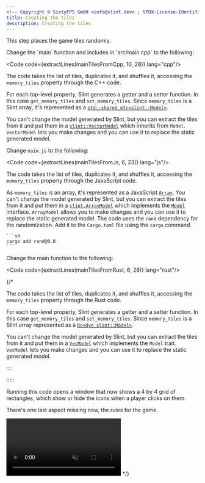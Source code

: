 ```yaml
---
<!-- Copyright © SixtyFPS GmbH <info@slint.dev> ; SPDX-License-Identifier: MIT -->
title: Creating the tiles
description: Creating the tiles
---
```



This step places the game tiles randomly.

<Tabs syncKey="dev-language">
  <TabItem label="C++" icon="seti:cpp">
  Change the `main` function and includes in `src/main.cpp` to the following:


<Code code={extractLines(mainTilesFromCpp, 10, 28)} lang="cpp"/>


The code takes the list of tiles, duplicates it, and shuffles it, accessing the `memory_tiles` property through the C++ code.

For each top-level property, Slint generates a getter and a setter function. In this case `get_memory_tiles` and `set_memory_tiles`.
Since `memory_tiles` is a Slint array, it's represented as a [`std::shared_ptr<slint::Model>`](https://slint.dev/docs/cpp/api/classslint_1_1model).

You can't change the model generated by Slint, but you can extract the tiles from it and put them
in a [`slint::VectorModel`](https://slint.dev/docs/cpp/api/classslint_1_1vectormodel) which inherits from `Model`.
`VectorModel` lets you make changes and you can use it to replace the static generated model.
  </TabItem>
  <TabItem label="NodeJS" icon="seti:javascript">
  
Change `main.js` to the following:


<Code code={extractLines(mainTilesFromJs, 6, 23)} lang="js"/>

The code takes the list of tiles, duplicates it, and shuffles it, accessing the `memory_tiles` property through the JavaScript code.

As `memory_tiles` is an array, it's represented as a JavaScript [`Array`](https://slint.dev/docs/node/).
You can't change the model generated by Slint, but you can extract the tiles from it and put them
in a [`slint.ArrayModel`](https://slint.dev/docs/node/classes/arraymodel.html) which implements the [`Model`](https://slint.dev/docs/node/interfaces/model.html) interface.
`ArrayModel` allows you to make changes and you can use it to replace the static generated model.
  </TabItem>
  <TabItem label="Rust" icon="seti:rust">
  The code uses the `rand` dependency for the randomization. Add it to the `Cargo.toml` file using the `cargo` command.

    ```sh
    cargo add rand@0.8
    ```

Change the main function to the following:


<Code code={extractLines(mainTilesFromRust, 6, 26)} lang="rust"/>

  </TabItem>
</Tabs>
{/* 

The code takes the list of tiles, duplicates it, and shuffles it, accessing the `memory_tiles` property through the Rust code.

For each top-level property,
Slint generates a getter and a setter function. In this case `get_memory_tiles` and `set_memory_tiles`.
Since `memory_tiles` is a Slint array represented as a [`Rc<dyn slint::Model>`](https://slint.dev/docs/rust/slint/trait.Model).

You can't change the model generated by Slint, but you can extract the tiles from it and put them
in a [`VecModel`](https://slint.dev/docs/rust/slint/struct.VecModel) which implements the `Model` trait.
`VecModel` lets you make changes and you can use it to replace the static generated model.

::::

:::::

Running this code opens a window that now shows a 4 by 4 grid of rectangles, which show or hide
the icons when a player clicks on them.

There's one last aspect missing now, the rules for the game.

<video autoplay loop muted playsinline src="https://slint.dev/blog/memory-game-tutorial/creating-the-tiles-from-rust.mp4"></video> */}

